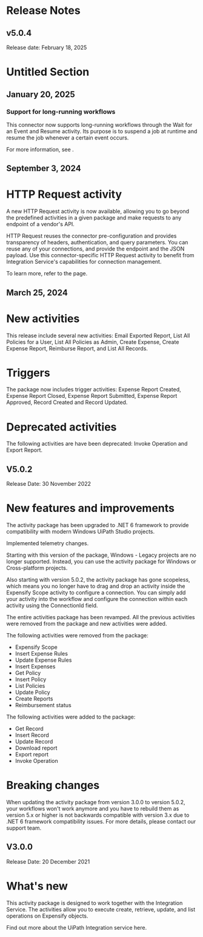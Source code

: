 ﻿# Release Notes


## v5.0.4

Release date: February 18, 2025

# Untitled Section


## January 20, 2025




### Support for long-running workflows

This connector now supports long-running workflows through the Wait for an Event and
                Resume activity. Its purpose is to suspend a job at runtime and resume the job
            whenever a certain event occurs.

For more information, see .


## September 3, 2024

# HTTP Request activity

A new HTTP Request activity is now available, allowing you to go beyond the
                predefined activities in a given package and make requests to any endpoint of a
                vendor's API.

HTTP Request reuses the connector pre-configuration and provides transparency
                of headers, authentication, and query parameters. You can reuse any of your
                connections, and provide the endpoint and the JSON payload. Use this
                connector-specific HTTP Request activity to benefit from Integration
                Service's capabilities for connection management.

To learn more, refer to the  page.


## March 25, 2024

# 



# New activities

This release include several new activities: Email Exported Report, List All Policies for a User, List All Policies as Admin, Create Expense, Create Expense Report, Reimburse Report, and List All Records.

# Triggers

The package now includes trigger activities: Expense Report Created, Expense Report Closed, Expense Report Submitted, Expense Report Approved, Record Created and Record Updated.

# Deprecated activities

The following activities are have been deprecated: Invoke Operation and Export Report.


## V5.0.2

Release Date: 30 November 2022

# New features and improvements

The activity package has been upgraded to .NET 6 framework to provide compatibility with modern Windows UiPath Studio projects.

Implemented telemetry changes.

Starting with this version of the package, Windows - Legacy projects are no longer supported. Instead, you can use the activity package for Windows or Cross-platform projects.

Also starting with version 5.0.2, the activity package has gone scopeless, which means you no longer have to drag and drop an activity inside the Expensify Scope activity to configure a connection. You can simply add your activity into the workflow and configure the connection within each activity using the ConnectionId field.

The entire activities package has been revamped. All the previous activities were removed from the package and new activities were added.

The following activities were removed from the package:

* Expensify Scope
* Insert Expense Rules
* Update Expense Rules
* Insert Expenses
* Get Policy
* Insert Policy
* List Policies
* Update Policy
* Create Reports
* Reimbursement status

The following activities were added to the package:

* Get Record
* Insert Record
* Update Record
* Download report
* Export report
* Invoke Operation

# Breaking changes

When updating the activity package from version 3.0.0 to version 5.0.2, your workflows won't work anymore and you have to rebuild them as version 5.x or higher is not backwards compatible with version 3.x due to .NET 6 framework compatibility issues. For more details, please contact our support team.


## V3.0.0

Release Date: 20 December 2021

# What's new

This activity package is designed to work together with the Integration Service. The activities allow you to execute create, retrieve, update, and list operations on Expensify objects.

Find out more about the UiPath Integration service here.

